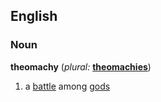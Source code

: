 ==English==

===Noun===
'''theomachy''' (''plural:'' '''[[theomachies]]''')
#a [[battle]] among [[god]]s